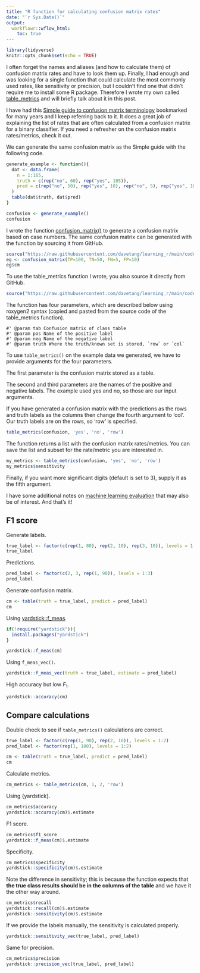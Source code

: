 ```yaml
---
title: "R function for calculating confusion matrix rates"
date: "`r Sys.Date()`"
output:
  workflowr::wflow_html:
    toc: true
---
```


```r
library(tidyverse)
knitr::opts_chunk$set(echo = TRUE)
```

I often forget the names and aliases (and how to calculate them) of confusion matrix rates and have to look them up. Finally, I had enough and was looking for a single function that could calculate the most commonly used rates, like sensitivity or precision, but I couldn't find one that didn't require me to install some R package. Therefore I wrote my own called [table_metrics](https://github.com/davetang/learning_r/blob/main/code/table_metrics.R) and will briefly talk about it in this post.

I have had this [Simple guide to confusion matrix terminology](https://www.dataschool.io/simple-guide-to-confusion-matrix-terminology/) bookmarked for many years and I keep referring back to it. It does a great job of explaining the list of rates that are often calculated from a confusion matrix for a binary classifier. If you need a refresher on the confusion matrix rates/metrics, check it out.

We can generate the same confusion matrix as the Simple guide with the following code.

```r
generate_example <- function(){
  dat <- data.frame(
    n = 1:165,
    truth = c(rep("no", 60), rep("yes", 105)),
    pred = c(rep("no", 50), rep("yes", 10), rep("no", 5), rep("yes", 100))
  )
  table(dat$truth, dat$pred)
}

confusion <- generate_example()
confusion
```

I wrote the function [confusion_matrix()](https://github.com/davetang/learning_r/blob/main/code/confusion_matrix.R) to generate a confusion matrix based on case numbers. The same confusion matrix can be generated with the function by sourcing it from GitHub.

```r
source("https://raw.githubusercontent.com/davetang/learning_r/main/code/confusion_matrix.R")
eg <- confusion_matrix(TP=100, TN=50, FN=5, FP=10)
eg$cm
```

To use the table_metrics function I wrote, you also source it directly from GitHub.

```r
source("https://raw.githubusercontent.com/davetang/learning_r/main/code/table_metrics.R")
```

The function has four parameters, which are described below using roxygen2 syntax (copied and pasted from the source code of the table_metrics function).

```
#' @param tab Confusion matrix of class table
#' @param pos Name of the positive label
#' @param neg Name of the negative label
#' @param truth Where the truth/known set is stored, `row` or `col`
```

To use `table_metrics()` on the example data we generated, we have to provide arguments for the four parameters.

The first parameter is the confusion matrix stored as a table.

The second and third parameters are the names of the positive and negative labels. The example used yes and no, so those are our input arguments.

If you have generated a confusion matrix with the predictions as the rows and truth labels as the columns then change the fourth argument to 'col'. Our truth labels are on the rows, so 'row' is specified.

```r
table_metrics(confusion, 'yes', 'no', 'row')
```

The function returns a list with the confusion matrix rates/metrics. You can save the list and subset for the rate/metric you are interested in.

```r
my_metrics <- table_metrics(confusion, 'yes', 'no', 'row')
my_metrics$sensitivity
```

Finally, if you want more significant digits (default is set to 3), supply it as the fifth argument.

I have some additional notes on [machine learning evaluation](https://github.com/davetang/machine_learning/tree/main/evaluation) that may also be of interest. And that's it!

## F1 score

Generate labels.

```r
true_label <- factor(c(rep(1, 80), rep(2, 10), rep(3, 10)), levels = 1:3)
true_label
```

Predictions.

```r
pred_label <- factor(c(2, 3, rep(1, 98)), levels = 1:3)
pred_label
```

Generate confusion matrix.

```r
cm <- table(truth = true_label, predict = pred_label)
cm
```
Using [yardstick::f_meas](https://yardstick.tidymodels.org/reference/f_meas.html).

```r
if(!require("yardstick")){
  install.packages("yardstick")
}

yardstick::f_meas(cm)
```

Using `f_meas_vec()`.

```r
yardstick::f_meas_vec(truth = true_label, estimate = pred_label)
```

High accuracy but low $F_1$.

```r
yardstick::accuracy(cm)
```

## Compare calculations

Double check to see if `table_metrics()` calculations are correct.

```r
true_label <- factor(c(rep(1, 90), rep(2, 10)), levels = 1:2)
pred_label <- factor(rep(1, 100), levels = 1:2)

cm <- table(truth = true_label, predict = pred_label)
cm
```

Calculate metrics.

```r
cm_metrics <- table_metrics(cm, 1, 2, 'row')
```

Using {yardstick}.

```r
cm_metrics$accuracy
yardstick::accuracy(cm)$.estimate
```

F1 score.

```r
cm_metrics$f1_score
yardstick::f_meas(cm)$.estimate
```

Specificity.

```r
cm_metrics$specificity
yardstick::specificity(cm)$.estimate
```

Note the difference in sensitivity; this is because the function expects that **the true class results should be in the columns of the table** and we have it the other way around.

```r
cm_metrics$recall
yardstick::recall(cm)$.estimate
yardstick::sensitivity(cm)$.estimate
```

If we provide the labels manually, the sensitivity is calculated properly.

```r
yardstick::sensitivity_vec(true_label, pred_label)
```

Same for precision.

```r
cm_metrics$precision
yardstick::precision_vec(true_label, pred_label)
```
